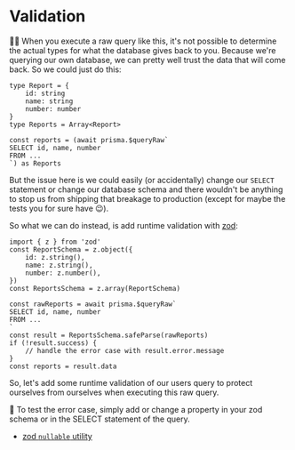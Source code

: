 # Validation

<EpicVideo url="https://www.epicweb.dev/workshops/data-modeling-deep-dive/sql/handling-typescript-errors-and-runtime-type-checking-with-prisma-and-zod" />

👨‍💼 When you execute a raw query like this, it's not possible to determine the
actual types for what the database gives back to you. Because we're querying our
own database, we can pretty well trust the data that will come back. So we could
just do this:

```tsx
type Report = {
	id: string
	name: string
	number: number
}
type Reports = Array<Report>

const reports = (await prisma.$queryRaw`
SELECT id, name, number
FROM ...
`) as Reports
```

But the issue here is we could easily (or accidentally) change our `SELECT`
statement or change our database schema and there wouldn't be anything to stop
us from shipping that breakage to production (except for maybe the tests you for
sure have 😉).

So what we can do instead, is add runtime validation with
[zod](https://zod.dev):

```tsx
import { z } from 'zod'
const ReportSchema = z.object({
	id: z.string(),
	name: z.string(),
	number: z.number(),
})
const ReportsSchema = z.array(ReportSchema)

const rawReports = await prisma.$queryRaw`
SELECT id, name, number
FROM ...
`
const result = ReportsSchema.safeParse(rawReports)
if (!result.success) {
	// handle the error case with result.error.message
}
const reports = result.data
```

So, let's add some runtime validation of our users query to protect ourselves
from ourselves when executing this raw query.

🦉 To test the error case, simply add or change a property in your zod schema or
in the SELECT statement of the query.

- [zod `nullable` utility](https://zod.dev/?id=nullables)
